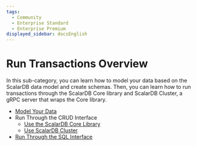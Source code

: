 ```yaml
---
tags:
  - Community
  - Enterprise Standard
  - Enterprise Premium
displayed_sidebar: docsEnglish
---
```


# Run Transactions Overview

In this sub-category, you can learn how to model your data based on the ScalarDB data model and create schemas. Then, you can learn how to run transactions through the ScalarDB Core library and ScalarDB Cluster, a gRPC server that wraps the Core library.

- [Model Your Data](data-modeling.mdx)
- Run Through the CRUD Interface
  - [Use the ScalarDB Core Library](run-transactions-through-scalardb-core-library.mdx)
  - [Use ScalarDB Cluster](scalardb-cluster/run-transactions-through-scalardb-cluster.mdx)
- [Run Through the SQL Interface](scalardb-cluster/run-transactions-through-scalardb-cluster-sql.mdx)
